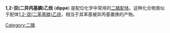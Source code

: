 {{chemref|time=2011-05-09T10:47:47+00:00}}
{{Chembox
| Watchedfields = changed
| verifiedrevid = 404306914
| ImageFile = Dippe.PNG
|  ImageSize =
|  ImageAlt =
| IUPACName = 1,2-双(二异丙基膦)乙烷
| OtherNames = dippe
| Section1 = {{Chembox Identifiers
|  CASNo = 87532-69-2
|   CASNo_Ref = {{cascite|correct|CAS}}
|  PubChem = 533625
|  ChemSpiderID_Ref = {{chemspidercite|correct|chemspider}}
| ChemSpiderID = 464926
|  SMILES = P(C(C)C)(CCP(C(C)C)C(C)C)C(C)C
|  StdInChI_Ref = {{stdinchicite|correct|chemspider}}
| StdInChI = 1S/C14H32P2/c1-11(2)15(12(3)4)9-10-16(13(5)6)14(7)8/h11-14H,9-10H2,1-8H3
  }}
| Section2 = {{Chembox Properties
|  C = 14 | H = 32 | P = 2
|  Appearance =
|  Density =
|  MeltingPt =
|  BoilingPt =
|  Solubility = }}
| Section3 = {{Chembox Hazards
|  MainHazards =
|  FlashPt =
|  Autoignition = }}
}}

'''1,2-双(二异丙基膦)乙烷''' ('''dippe''') 是配位化学中常用的[[二膦|二膦]][[配体|配体]]。这种化合物类似于配体[[1,2-双(二苯基膦)乙烷|1,2-双(二苯基膦)乙烷]]，相当于其苯基被异丙基置换的产物。

{{DEFAULTSORT:Bis(diisopropylphosphino)ethane, 1,2-}}
[[Category:二膦|Category:二膦]]